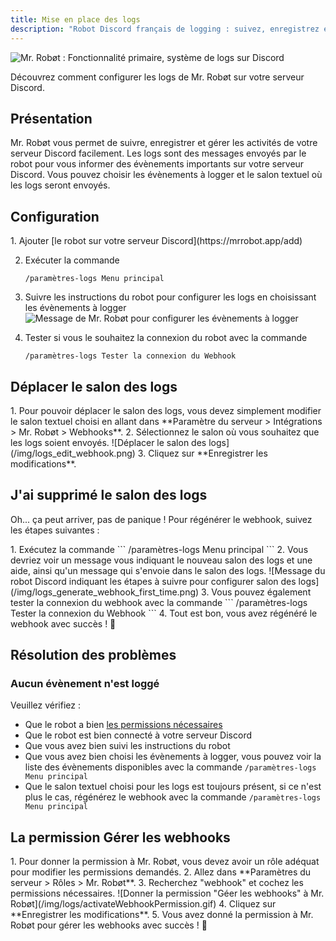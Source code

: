 ```yaml
---
title: Mise en place des logs
description: "Robot Discord français de logging : suivez, enregistrez et gérez les activités de votre serveur Discord facilement avec le bot Mr. Robøt. Logs sur Discord."
---
```


![Mr. Robøt : Fonctionnalité primaire, système de logs sur Discord](https://mrrobot.app/img/main_features/logs.png)

<Aside type="tip" title="Nouvelle commande !">
  Découvrez comment configurer les logs de Mr. Robøt sur votre serveur Discord.
</Aside>

## Présentation

Mr. Robøt vous permet de suivre, enregistrer et gérer les activités de votre serveur Discord facilement.
Les logs sont des messages envoyés par le robot pour vous informer des évènements importants sur votre serveur Discord.
Vous pouvez choisir les évènements à logger et le salon textuel où les logs seront envoyés.

## Configuration
<Steps>
1. Ajouter [le robot sur votre serveur Discord](https://mrrobot.app/add)

2. Exécuter la commande
    ```
    /paramètres-logs Menu principal
    ```

3. Suivre les instructions du robot pour configurer les logs en choisissant les évènements à logger
    ![Message de Mr. Robøt pour configurer les évènements à logger](/img/logs-add-remove-events.png)

4. Tester si vous le souhaitez la connexion du robot avec la commande
    ```
    /paramètres-logs Tester la connexion du Webhook
    ```
</Steps>

## Déplacer le salon des logs

<Steps>
  1. Pour pouvoir déplacer le salon des logs, vous devez simplement modifier le salon textuel choisi en allant dans **Paramètre du serveur > Intégrations > Mr. Robøt > Webhooks**.
  2. Sélectionnez le salon où vous souhaitez que les logs soient envoyés.
     ![Déplacer le salon des logs](/img/logs_edit_webhook.png)
  3. Cliquez sur **Enregistrer les modifications**.
</Steps>


## J'ai supprimé le salon des logs

Oh... ça peut arriver, pas de panique ! Pour régénérer le webhook, suivez les étapes suivantes :

<Steps>
  1. Exécutez la commande
      ```
      /paramètres-logs Menu principal
      ```
  2. Vous devriez voir un message vous indiquant le nouveau salon des logs et une aide, ainsi qu'un message qui s'envoie dans le salon des logs.
     ![Message du robot Discord indiquant les étapes à suivre pour configurer salon des logs](/img/logs_generate_webhook_first_time.png)
  3. Vous pouvez également tester la connexion du webhook avec la commande
      ```
      /paramètres-logs Tester la connexion du Webhook
      ```
  4. Tout est bon, vous avez régénéré le webhook avec succès ! 🎉
</Steps>

## Résolution des problèmes

### Aucun évènement n'est loggé

Veuillez vérifiez :
- Que le robot a bien [les permissions nécessaires](#la-permission-gérer-les-webhooks)
- Que le robot est bien connecté à votre serveur Discord
- Que vous avez bien suivi les instructions du robot
- Que vous avez bien choisi les évènements à logger, vous pouvez voir la liste des évènements disponibles avec la commande `/paramètres-logs Menu principal`
- Que le salon textuel choisi pour les logs est toujours présent, si ce n'est plus le cas, régénérez le webhook avec la commande `/paramètres-logs Menu principal`

## La permission Gérer les webhooks

<Steps>
  1. Pour donner la permission à Mr. Robøt, vous devez avoir un rôle adéquat pour modifier les permissions demandés.
  2. Allez dans **Paramètres du serveur > Rôles > Mr. Robøt**.
  3. Recherchez "webhook" et cochez les permissions nécessaires.
     ![Donner la permission "Géer les webhooks" à Mr. Robøt](/img/logs/activateWebhookPermission.gif)
  4. Cliquez sur **Enregistrer les modifications**.
  5. Vous avez donné la permission à Mr. Robøt pour gérer les webhooks avec succès ! 🎉
</Steps>